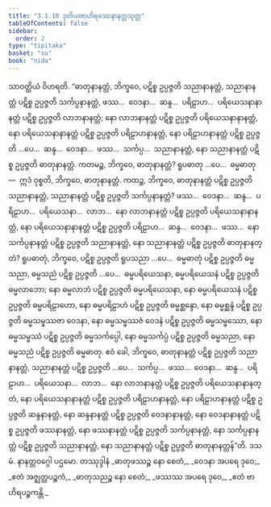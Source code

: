 ```yaml
---
title: "3.1.10 ဒုတိယဗာဟိရဖဿနာနတ္တသုတ္တ"
tableOfContents: false
sidebar:
  order: 2
type: "tipitaka"
basket: "su"
book: "nida"
---
```



<DynamicBreadcrumb />

<Division number="94" book="nida">

<Paragraph number="675" book="nida">
သာဝတ္ထိယံ ဝိဟရတိ. “ဓာတုနာနတ္တံ, ဘိက္ခဝေ, ပဋိစ္စ ဥပ္ပဇ္ဇတိ သညာနာနတ္တံ, သညာနာနတ္တံ ပဋိစ္စ ဥပ္ပဇ္ဇတိ သင်္ကပ္ပနာနတ္တံ, ဖဿ…  ဝေဒနာ…  ဆန္ဒ…  ပရိဠာဟ…  ပရိယေသနာနာနတ္တံ ပဋိစ္စ ဥပ္ပဇ္ဇတိ လာဘနာနတ္တံ; နော လာဘနာနတ္တံ ပဋိစ္စ ဥပ္ပဇ္ဇတိ ပရိယေသနာနာနတ္တံ, နော ပရိယေသနာနာနတ္တံ ပဋိစ္စ ဥပ္ပဇ္ဇတိ ပရိဠာဟနာနတ္တံ, နော ပရိဠာဟနာနတ္တံ ပဋိစ္စ ဥပ္ပဇ္ဇတိ …ပေ…  ဆန္ဒ…  ဝေဒနာ…  ဖဿ…  သင်္ကပ္ပ…  သညာနာနတ္တံ, နော သညာနာနတ္တံ ပဋိစ္စ ဥပ္ပဇ္ဇတိ ဓာတုနာနတ္တံ. ကတမဉ္စ, ဘိက္ခဝေ, ဓာတုနာနတ္တံ? ရူပဓာတု …ပေ…  ဓမ္မဓာတု—  ဣဒံ ဝုစ္စတိ, ဘိက္ခဝေ, ဓာတုနာနတ္တံ.
</Paragraph>

<Paragraph number="676" book="nida">
ကထဉ္စ, ဘိက္ခဝေ, ဓာတုနာနတ္တံ ပဋိစ္စ ဥပ္ပဇ္ဇတိ သညာနာနတ္တံ, သညာနာနတ္တံ ပဋိစ္စ ဥပ္ပဇ္ဇတိ သင်္ကပ္ပနာနတ္တံ? ဖဿ…  ဝေဒနာ…  ဆန္ဒ…  ပရိဠာဟ…  ပရိယေသနာ…  လာဘ…  နော လာဘနာနတ္တံ ပဋိစ္စ ဥပ္ပဇ္ဇတိ ပရိယေသနာနာနတ္တံ, နော ပရိယေသနာနာနတ္တံ ပဋိစ္စ ဥပ္ပဇ္ဇတိ ပရိဠာဟ…  ဆန္ဒ…  ဝေဒနာ…  ဖဿ…  နော သင်္ကပ္ပနာနတ္တံ ပဋိစ္စ ဥပ္ပဇ္ဇတိ သညာနာနတ္တံ, နော သညာနာနတ္တံ ပဋိစ္စ ဥပ္ပဇ္ဇတိ ဓာတုနာနတ္တံ?
</Paragraph>

<Paragraph number="677" book="nida">
ရူပဓာတုံ, ဘိက္ခဝေ, ပဋိစ္စ ဥပ္ပဇ္ဇတိ ရူပသညာ …ပေ…  ဓမ္မဓာတုံ ပဋိစ္စ ဥပ္ပဇ္ဇတိ ဓမ္မသညာ, ဓမ္မသညံ ပဋိစ္စ ဥပ္ပဇ္ဇတိ …ပေ…  ဓမ္မပရိယေသနာ, ဓမ္မပရိယေသနံ ပဋိစ္စ ဥပ္ပဇ္ဇတိ ဓမ္မလာဘော; နော ဓမ္မလာဘံ ပဋိစ္စ ဥပ္ပဇ္ဇတိ ဓမ္မပရိယေသနာ, နော ဓမ္မပရိယေသနံ ပဋိစ္စ ဥပ္ပဇ္ဇတိ ဓမ္မပရိဠာဟော, နော ဓမ္မပရိဠာဟံ ပဋိစ္စ ဥပ္ပဇ္ဇတိ ဓမ္မစ္ဆန္ဒော, နော ဓမ္မစ္ဆန္ဒံ ပဋိစ္စ ဥပ္ပဇ္ဇတိ ဓမ္မသမ္ဖဿဇာ ဝေဒနာ, နော ဓမ္မသမ္ဖဿဇံ ဝေဒနံ ပဋိစ္စ ဥပ္ပဇ္ဇတိ ဓမ္မသမ္ဖဿော, နော ဓမ္မသမ္ဖဿံ ပဋိစ္စ ဥပ္ပဇ္ဇတိ ဓမ္မသင်္ကပ္ပေါ, နော ဓမ္မသင်္ကပ္ပံ ပဋိစ္စ ဥပ္ပဇ္ဇတိ ဓမ္မသညာ, နော ဓမ္မသညံ ပဋိစ္စ ဥပ္ပဇ္ဇတိ ဓမ္မဓာတု.
</Paragraph>

<Paragraph number="678" book="nida">
ဧဝံ ခေါ, ဘိက္ခဝေ, ဓာတုနာနတ္တံ ပဋိစ္စ ဥပ္ပဇ္ဇတိ သညာနာနတ္တံ, သညာနာနတ္တံ ပဋိစ္စ ဥပ္ပဇ္ဇတိ …ပေ…  သင်္ကပ္ပ…  ဖဿ…  ဝေဒနာ…  ဆန္ဒ…  ပရိဠာဟ…  ပရိယေသနာ…  လာဘ…  နော လာဘနာနတ္တံ ပဋိစ္စ ဥပ္ပဇ္ဇတိ ပရိယေသနာနာနတ္တံ, နော ပရိယေသနာနာနတ္တံ ပဋိစ္စ ဥပ္ပဇ္ဇတိ ပရိဠာဟနာနတ္တံ, နော ပရိဠာဟနာနတ္တံ ပဋိစ္စ ဥပ္ပဇ္ဇတိ ဆန္ဒနာနတ္တံ, နော ဆန္ဒနာနတ္တံ ပဋိစ္စ ဥပ္ပဇ္ဇတိ ဝေဒနာနာနတ္တံ, နော ဝေဒနာနာနတ္တံ ပဋိစ္စ ဥပ္ပဇ္ဇတိ ဖဿနာနတ္တံ, နော ဖဿနာနတ္တံ ပဋိစ္စ ဥပ္ပဇ္ဇတိ သင်္ကပ္ပနာနတ္တံ, နော သင်္ကပ္ပနာနတ္တံ ပဋိစ္စ ဥပ္ပဇ္ဇတိ သညာနာနတ္တံ, နော သညာနာနတ္တံ ပဋိစ္စ ဥပ္ပဇ္ဇတိ ဓာတုနာနတ္တန်”တိ.

</Paragraph>
</Division>

<Paragraph number="679" type="center" book="nida">
ဒသမံ.



</Paragraph>

<Paragraph number="680" type="center" book="nida">
နာနတ္တဝဂ္ဂေါ ပဌမော.



</Paragraph>

<Paragraph number="681" type="center" book="nida">
တဿုဒ္ဒါနံ


</Paragraph>

<Paragraph number="682" type="verses" book="nida">
_ဓာတုဖဿဉ္စ နော စေတံ,_  
_ဝေဒနာ အပရေ ဒုဝေ;_  
_ဧတံ အဇ္ဈတ္တပဉ္စကံ,_  
_ဓာတုသညဉ္စ နော စေတံ;_  
_ဖဿဿ အပရေ ဒုဝေ,_  
_ဧတံ ဗာဟိရပဉ္စကန္တိ._
</Paragraph>